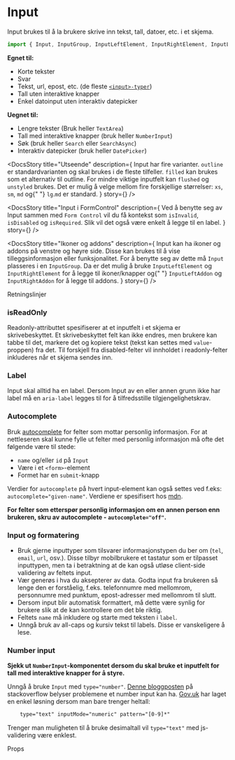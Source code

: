 
<Meta of={InputStories} />

<DocsContainer>

# Input

Input brukes til å la brukere skrive inn tekst, tall, datoer, etc. i et skjema.

```jsx
import { Input, InputGroup, InputLeftElement, InputRightElement, InputLeftAddon, InputRightAddon } from "@kvib/react";
```

**Egnet til:**

- Korte tekster
- Svar
- Tekst, url, epost, etc. (de fleste [`<input>-typer`](https://developer.mozilla.org/en-US/docs/Web/HTML/Element/input#Form_%3Cinput%3E_types))
- Tall uten interaktive knapper
- Enkel datoinput uten interaktiv datepicker

**Uegnet til:**

- Lengre tekster (Bruk heller `TextArea`)
- Tall med interaktive knapper (bruk heller `NumberInput`)
- Søk (bruk heller `Search` eller `SearchAsync`)
- Interaktiv datepicker (bruk heller `DatePicker`)

<Feedback component="Input" />

<DocsStory
  title="Utseende"
  description={
    <Box>
      <Text>
        Input har fire varianter. <Code>outline</Code> er standardvarianten og skal brukes i de fleste tilfeller.
        <Code>filled</Code> kan brukes som et alternativ til outline. For mindre viktige inputfelt kan
        <Code>flushed</Code> og
        <Code>unstyled</Code> brukes.
      </Text>
      <Text>
        Det er mulig å velge mellom fire forskjellige størrelser: <Code>xs</Code>, <Code>sm</Code>, <Code>md</Code> og{" "}
        <Code>lg</Code>.<Code>md</Code> er standard.
      </Text>
    </Box>
  }
  story={<Canvas of={InputStories.InputVariants} />}
/>

<DocsStory
  title="Input i FormControl"
  description={
    <Text>
      Ved å benytte seg av Input sammen med <Code>Form Control</Code> vil du få kontekst som <Code>isInvalid</Code>,
      <Code>isDisabled</Code> og
      <Code>isRequired</Code>. Slik vil det også være enkelt å legge til en label.
    </Text>
  }
  story={<Canvas of={InputStories.InputForm} />}
/>

<DocsStory
  title="Ikoner og addons"
  description={
    <Text>
      Input kan ha ikoner og addons på venstre og høyre side. Disse kan brukes til å vise tilleggsinformasjon eller
      funksjonalitet. For å benytte seg av dette må <Code>Input</Code> plasseres i en <Code>InputGroup</Code>. Da er det
      mulig å bruke <Code>InputLeftElement</Code> og <Code>InputRightElement</Code> for å legge til ikoner/knapper og{" "}
      <Code>InputLeftAddon</Code> og <Code>InputRightAddon</Code> for å legge til addons.
    </Text>
  }
  story={<Canvas of={InputStories.InputGroup} />}
/>

</DocsContainer>

<DocsHeading>Retningslinjer</DocsHeading>

<DocsContainer>

### isReadOnly

Readonly-attributtet spesifiserer at et inputfelt i et skjema er skrivebeskyttet.
Et skrivebeskyttet felt kan ikke endres, men brukere kan tabbe til det, markere det og kopiere tekst (tekst kan settes med `value`-proppen) fra det. Til forskjell fra disabled-felter vil innholdet i readonly-felter inkluderes når et skjema sendes inn.

### Label

Input skal alltid ha en label. Dersom Input av en eller annen grunn ikke har label må en `aria-label` legges til for å tilfredsstille tilgjengelighetskrav.

### Autocomplete

Bruk [autocomplete](https://developer.mozilla.org/en-US/docs/Web/HTML/Attributes/autocomplete) for felter som mottar personlig informasjon. For at nettleseren skal kunne fylle ut felter med personlig informasjon må ofte det følgende være til stede:

- `name` og/eller `id` på `Input`
- Være i et `<form>`-element
- Formet har en `submit`-knapp

Verdier for `autocomplete` på hvert input-element kan også settes ved f.eks: `autocomplete="given-name"`. Verdiene er spesifisert hos [mdn](https://developer.mozilla.org/en-US/docs/Web/HTML/Attributes/autocomplete).

**For felter som etterspør personlig informasjon om en annen person enn brukeren, skru av autocomplete - `autocomplete="off"`.**

### Input og formatering

- Bruk gjerne inputtyper som tilsvarer informasjonstypen du ber om (`tel`, `email`, `url`, osv.). Disse tilbyr mobilbrukere et tastatur som er tilpasset inputtypen, men ta i betraktning at de kan også utløse client-side validering av feltets input.
- Vær generøs i hva du aksepterer av data. Godta input fra brukeren så lenge den er forståelig, f.eks. telefonnumre med mellomrom, personnumre med punktum, epost-adresser med mellomrom til slutt.
- Dersom input blir automatisk formattert, må dette være synlig for brukere slik at de kan kontrollere om det ble riktig.
- Feltets `name` må inkludere og starte med teksten i `label`.
- Unngå bruk av all-caps og kursiv tekst til labels. Disse er vanskeligere å lese.

### Number input

**Sjekk ut `NumberInput`-komponentet dersom du skal bruke et inputfelt for tall med interaktive knapper for å styre.**

Unngå å bruke `Input` med `type="number"`. [Denne bloggposten](https://stackoverflow.blog/2022/12/26/why-the-number-input-is-the-worst-input/) på stackoverflow belyser problemene et number input kan ha.
[Gov.uk](https://technology.blog.gov.uk/2020/02/24/why-the-gov-uk-design-system-team-changed-the-input-type-for-numbers/) har laget en enkel løsning dersom man bare trenger heltall:

```HTML
    type="text" inputMode="numeric" pattern="[0-9]*"
```

Trenger man muligheten til å bruke desimaltall vil `type="text"` med js-validering være enklest.

</DocsContainer>

<DocsHeading>Props</DocsHeading>
<Canvas of={InputStories.Input} />
<Controls of={InputStories.Input} />
